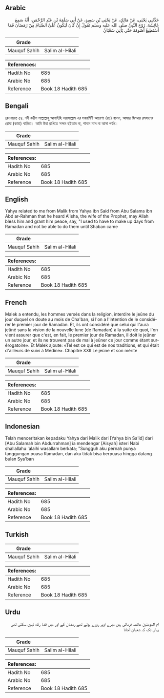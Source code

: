 ## Arabic


<div dir="rtl" lang="ar" style={{fontSize:'larger',backgroundColor:'#f8f9fa',padding:20}}>
حَدَّثَنِي يَحْيَى، عَنْ مَالِكٍ، عَنْ يَحْيَى بْنِ سَعِيدٍ، عَنْ أَبِي سَلَمَةَ بْنِ عَبْدِ الرَّحْمَنِ، أَنَّهُ سَمِعَ عَائِشَةَ، زَوْجَ النَّبِيِّ صلى الله عليه وسلم تَقُولُ إِنْ كَانَ لَيَكُونُ عَلَىَّ الصِّيَامُ مِنْ رَمَضَانَ فَمَا أَسْتَطِيعُ أَصُومُهُ حَتَّى يَأْتِيَ شَعْبَانُ
</div>
<div style={{backgroundColor:'#f8f9fa',padding:20, marginBottom: 10}}><table> <thead> <tr> <th>Grade</th> <th></th> </tr> </thead> <tbody> <tr><td>Mauquf Sahih</td><td>Salim al-Hilali</td></tr></tbody></table><table> <thead> <tr> <th>References:</th> <th></th> </tr> </thead> <tbody><tr><td>Hadith No</td><td>685</td></tr><tr><td>Arabic No</td><td>685</td></tr><tr><td>Reference</td><td>Book 18 Hadith 685</td></tr></tbody></table></div>

## Bengali


<div dir="ltr" lang="bn" style={{fontSize:'larger',backgroundColor:'#f8f9fa',padding:20}}>
রেওয়ায়ত ৫৪. নবী করীম সাল্লাল্লাহু আলাইহি ওয়াসাল্লাম এর সহধর্মিণী আয়েশা (রাঃ) বলেন, আমার জিম্মায় রমযানের রোযা (কাযা) থাকিত। আমি উহা রাখিতে সক্ষম হইতাম না, শাবান মাস না আসা পর্যন্ত।
</div>
<div style={{backgroundColor:'#f8f9fa',padding:20, marginBottom: 10}}><table> <thead> <tr> <th>Grade</th> <th></th> </tr> </thead> <tbody> <tr><td>Mauquf Sahih</td><td>Salim al-Hilali</td></tr></tbody></table><table> <thead> <tr> <th>References:</th> <th></th> </tr> </thead> <tbody><tr><td>Hadith No</td><td>685</td></tr><tr><td>Arabic No</td><td>685</td></tr><tr><td>Reference</td><td>Book 18 Hadith 685</td></tr></tbody></table></div>

## English


<div dir="ltr" lang="en" style={{fontSize:'larger',backgroundColor:'#f8f9fa',padding:20}}>
Yahya related to me from Malik from Yahya ibn Said from Abu Salama ibn Abd ar-Rahman that he heard A'isha, the wife of the Prophet, may Allah bless him and grant him peace, say, "I used to have to make up days from Ramadan and not be able to do them until Shaban came
</div>
<div style={{backgroundColor:'#f8f9fa',padding:20, marginBottom: 10}}><table> <thead> <tr> <th>Grade</th> <th></th> </tr> </thead> <tbody> <tr><td>Mauquf Sahih</td><td>Salim al-Hilali</td></tr></tbody></table><table> <thead> <tr> <th>References:</th> <th></th> </tr> </thead> <tbody><tr><td>Hadith No</td><td>685</td></tr><tr><td>Arabic No</td><td>685</td></tr><tr><td>Reference</td><td>Book 18 Hadith 685</td></tr></tbody></table></div>

## French


<div dir="ltr" lang="fr" style={{fontSize:'larger',backgroundColor:'#f8f9fa',padding:20}}>
Malek a entendu, les hommes versés dans la religion, interdire le jeûne du jour duquel on doute au mois de Cha'ban, si l'on a l'intention de le considérer le premier jour de Ramadan. Et, ils ont considéré que celui qui l'aura jeûné sans la vision de la nouvelle lune (de Ramadan) à la suite de quoi, l'on vient assurer que c'est, en fait, le premier jour de Ramadan, il doit le jeûner un autre jour, et ils ne trouvent pas de mal à jeûner ce jour comme étant surérogatoire». Et Malek ajoute: «Tel est ce qui est de nos traditions, et qui était d'ailleurs de suivi à Médine». Chapitre XXII Le jeûne et son mérite
</div>
<div style={{backgroundColor:'#f8f9fa',padding:20, marginBottom: 10}}><table> <thead> <tr> <th>Grade</th> <th></th> </tr> </thead> <tbody> <tr><td>Mauquf Sahih</td><td>Salim al-Hilali</td></tr></tbody></table><table> <thead> <tr> <th>References:</th> <th></th> </tr> </thead> <tbody><tr><td>Hadith No</td><td>685</td></tr><tr><td>Arabic No</td><td>685</td></tr><tr><td>Reference</td><td>Book 18 Hadith 685</td></tr></tbody></table></div>

## Indonesian


<div dir="ltr" lang="id" style={{fontSize:'larger',backgroundColor:'#f8f9fa',padding:20}}>
Telah menceritakan kepadaku Yahya dari Malik dari [Yahya bin Sa'id] dari [Abu Salamah bin Abdurrahman] ia mendengar [Aisyah] isteri Nabi shallallahu 'alaihi wasallam berkata; "Sungguh aku pernah punya tanggungan puasa Ramadan, dan aku tidak bisa berpuasa hingga datang bulan Sya'ban
</div>
<div style={{backgroundColor:'#f8f9fa',padding:20, marginBottom: 10}}><table> <thead> <tr> <th>Grade</th> <th></th> </tr> </thead> <tbody> <tr><td>Mauquf Sahih</td><td>Salim al-Hilali</td></tr></tbody></table><table> <thead> <tr> <th>References:</th> <th></th> </tr> </thead> <tbody><tr><td>Hadith No</td><td>685</td></tr><tr><td>Arabic No</td><td>685</td></tr><tr><td>Reference</td><td>Book 18 Hadith 685</td></tr></tbody></table></div>

## Turkish


<div dir="ltr" lang="tr" style={{fontSize:'larger',backgroundColor:'#f8f9fa',padding:20}}>

</div>
<div style={{backgroundColor:'#f8f9fa',padding:20, marginBottom: 10}}><table> <thead> <tr> <th>Grade</th> <th></th> </tr> </thead> <tbody> <tr><td>Mauquf Sahih</td><td>Salim al-Hilali</td></tr></tbody></table><table> <thead> <tr> <th>References:</th> <th></th> </tr> </thead> <tbody><tr><td>Hadith No</td><td>685</td></tr><tr><td>Arabic No</td><td>685</td></tr><tr><td>Reference</td><td>Book 18 Hadith 685</td></tr></tbody></table></div>

## Urdu


<div dir="rtl" lang="ur" style={{fontSize:'larger',backgroundColor:'#f8f9fa',padding:20}}>
ام المومنین عائشہ فرماتی ہیں میرے اوپر روزے ہوتے تھے رمضان کے اور میں قضا رکھ نہیں سکتی تھی یہاں تک کہ شعبان آجاتا
</div>
<div style={{backgroundColor:'#f8f9fa',padding:20, marginBottom: 10}}><table> <thead> <tr> <th>Grade</th> <th></th> </tr> </thead> <tbody> <tr><td>Mauquf Sahih</td><td>Salim al-Hilali</td></tr></tbody></table><table> <thead> <tr> <th>References:</th> <th></th> </tr> </thead> <tbody><tr><td>Hadith No</td><td>685</td></tr><tr><td>Arabic No</td><td>685</td></tr><tr><td>Reference</td><td>Book 18 Hadith 685</td></tr></tbody></table></div>